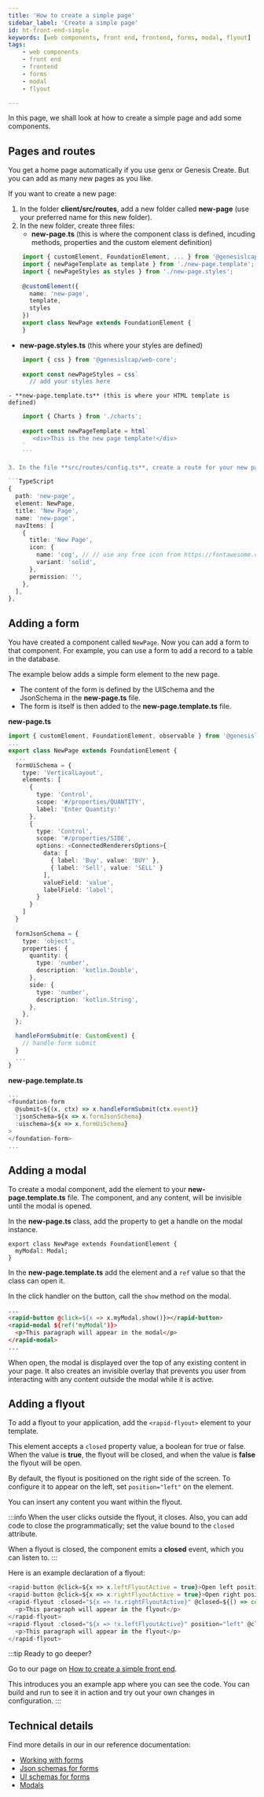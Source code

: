 ```yaml
---
title: 'How to create a simple page'
sidebar_label: 'Create a simple page'
id: ht-front-end-simple
keywords: [web components, front end, frontend, forms, modal, flyout]
tags:
    - web components
    - front end
    - frontend
    - forms
    - modal
    - flyout

---
```



In this page, we shall look at how to create a simple page and add some components. 

## Pages and routes
You get a home page automatically if you use genx or Genesis Create. But you can add as many new pages as you like.

If you want to create a new page:

1. In the folder **client/src/routes**, add a new folder called **new-page** (use your preferred name for this new folder).
2. In the new folder, create three files:
    - **new-page.ts** (this is where the component class is defined, incuding methods, properties and the custom element definition)

```ts
    import { customElement, FoundationElement, ... } from '@genesislcap/web-core';
    import { newPageTemplate as template } from './new-page.template';
    import { newPageStyles as styles } from './new-page.styles';
    
    @customElement({
      name: 'new-page',
      template,
      styles
    })
    export class NewPage extends FoundationElement {
    }
```
  - **new-page.styles.ts** (this where your styles are defined)

```ts
    import { css } from '@genesislcap/web-core';
    
    export const newPageStyles = css`
      // add your styles here

```

    - **new-page.template.ts** (this is where your HTML template is defined)

```ts
    import { Charts } from './charts';
    
    export const newPageTemplate = html`
       <div>This is the new page template!</div>
    `
    ```

3. In the file **src/routes/config.ts**, create a route for your new page, for example:

```TypeScript
{
  path: 'new-page',
  element: NewPage,
  title: 'New Page',
  name: 'new-page',
  navItems: [
    {
      title: 'New Page',
      icon: {
        name: 'cog', // // use any free icon from https://fontawesome.com/icons
        variant: 'solid',
      },
      permission: '',
    },
  ],
},
```

## Adding a form
You have created a component called `NewPage`. Now you can add a form to that component. For example, you can use a form to add a record to a table in the database.

The example below adds a simple form element to the new page. 

- The content of the form is defined by the UISchema and the JsonSchema in the **new-page.ts** file.
- The form is itself is then added to the **new-page.template.ts** file.

**new-page.ts**

```ts
import { customElement, FoundationElement, observable } from '@genesislcap/web-core';
...
export class NewPage extends FoundationElement {
  ...
  formUiSchema = {
    type: 'VerticalLayout',
    elements: [
      {
        type: 'Control',
        scope: '#/properties/QUANTITY',
        label: 'Enter Quantity:'
      },
      {
        type: 'Control',
        scope: '#/properties/SIDE',
        options: <ConnectedRenderersOptions>{
          data: [
            { label: 'Buy', value: 'BUY' },
            { label: 'Sell', value: 'SELL' }
          ],
          valueField: 'value',
          labelField: 'label',
        }
      }
    ]
  }
  
  formJsonSchema = {
    type: 'object',
    properties: {
      quantity: {
        type: 'number',
        description: 'kotlin.Double',
      },
      side: {
        type: 'number',
        description: 'kotlin.String',
      },
    },
  };

  handleFormSubmit(e: CustomEvent) {
    // handle form submit
  }
  ...
}
```

**new-page.template.ts**

```ts
...
<foundation-form 
  @submit=${(x, ctx) => x.handleFormSubmit(ctx.event)} 
  :jsonSchema=${x => x.formJsonSchema} 
  :uischema=${x => x.formUiSchema}
>
</foundation-form>
...
```

## Adding a modal
To create a modal component, add the element to your **new-page.template.ts** file. The component, and any content, will be invisible until the modal is opened.

In the **new-page.ts** class, add the property to get a handle on the modal instance.

```
export class NewPage extends FoundationElement {
  myModal: Modal;
}
```

In the **new-page.template.ts** add the element and a `ref` value so that the class can open it.

In the click handler on the button, call the `show` method on the modal.

```html
...
<rapid-button @click=${x => x.myModal.show()}></rapid-button>
<rapid-modal ${ref('myModal')}>
  <p>This paragraph will appear in the modal</p>
</rapid-modal>
...
```

When open, the modal is displayed over the top of any existing content in your page. It also creates an invisible overlay that prevents you user from interacting with any content outside the modal while it is active.

## Adding a flyout
To add a flyout to your application, add the `<rapid-flyout>` element to your template. 

This element accepts a `closed` property value, a boolean for true or false. When the value is **true**, the flyout will be closed, and when the value is **false** the flyout will be open.

By default, the flyout is positioned on the right side of the screen. To configure it to appear on the left, set `position="left"` on the element.

You can insert any content you want within the flyout. 

:::info
When the user clicks outside the flyout, it closes. Also, you can add code to close the programmatically; set the value bound to the `closed` attribute.

When a flyout is closed, the component emits a **closed** event, which you can listen to.
:::

Here is an example declaration of a flyout:

```ts
<rapid-button @click=${x => x.leftFlyoutActive = true}>Open left positioned flyout</rapid-button>
<rapid-button @click=${x => x.rightFlyoutActive = true}>Open right positioned flyout</rapid-button>
<rapid-flyout :closed="${x => !x.rightFlyoutActive}" @closed=${() => console.log('right flyout closed')}>
  <p>This paragraph will appear in the flyout</p>
</rapid-flyout>
<rapid-flyout :closed="${x => !x.leftFlyoutActive}" position="left" @closed=${() => console.log('left flyout closed')}>
  <p>This paragraph will appear in the flyout</p>
</rapid-flyout>
```
:::tip
Ready to go deeper?

Go to our page on [How to create a simple front end](/how-to/ht-front-end-example/). 

This introduces you an example app where you can see the code. You can build and run to see it in action and try out your own changes in configuration.
:::

## Technical details

Find more details in our in our reference documentation:

- [Working with forms](/web/forms/foundation-forms/) 
- [Json schemas for forms](/web/forms/foundation-forms-json-schema/)
- [UI schemas for forms](/web/forms/foundation-forms-ui-schema/) 
- [Modals](/web/web-components/interaction/modal/) 

